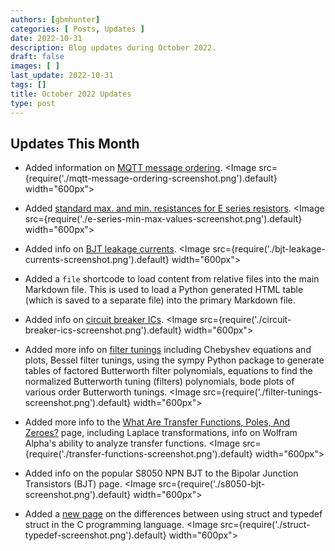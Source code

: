```yaml
---
authors: [gbmhunter]
categories: [ Posts, Updates ]
date: 2022-10-31
description: Blog updates during October 2022.
draft: false
images: [ ]
last_update: 2022-10-31
tags: []
title: October 2022 Updates
type: post
---
```


## Updates This Month

* Added information on [MQTT message ordering](/electronics/communication-protocols/mqtt-protocol/#message-ordering).
    <Image src={require('./mqtt-message-ordering-screenshot.png').default} width="600px"></Image>

* Added [standard max. and min. resistances for E series resistors](/electronics/components/resistors/#the-e-series).
    <Image src={require('./e-series-min-max-values-screenshot.png').default} width="600px"></Image>

* Added info on [BJT leakage currents](/electronics/components/transistors/bipolar-junction-transistors-bjts/#bjt-leakage-currents).
    <Image src={require('./bjt-leakage-currents-screenshot.png').default} width="600px"></Image>

* Added a `file` shortcode to load content from relative files into the main Markdown file. This is used to load a Python generated HTML table (which is saved to a separate file) into the primary Markdown file.

* Added info on [circuit breaker ICs](/electronics/circuit-design/load-switches/).
    <Image src={require('./circuit-breaker-ics-screenshot.png').default} width="600px"></Image>

* Added more info on [filter tunings](/electronics/circuit-design/analogue-filters/filter-tunings/) including Chebyshev equations and plots, Bessel filter tunings, using the sympy Python package to generate tables of factored Butterworth filter polynomials, equations to find the normalized Butterworth tuning (filters) polynomials, bode plots of various order Butterworth tunings.
    <Image src={require('./filter-tunings-screenshot.png').default} width="600px"></Image>

* Added more info to the [What Are Transfer Functions, Poles, And Zeroes?](/electronics/circuit-design/what-are-transfer-functions-poles-and-zeroes/) page, including Laplace transformations, info on Wolfram Alpha's ability to analyze transfer functions.
    <Image src={require('./transfer-functions-screenshot.png').default} width="600px"></Image>

* Added info on the popular S8050 NPN BJT to the Bipolar Junction Transistors (BJT) page.
    <Image src={require('./s8050-bjt-screenshot.png').default} width="600px"></Image>

* Added a [new page](/programming/languages/c/the-confusing-differences-between-struct-and-typedef-struct/) on the differences between using struct and typedef struct in the C programming language.
    <Image src={require('./struct-typedef-screenshot.png').default} width="600px"></Image>
